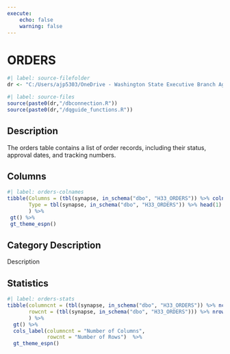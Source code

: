 ```yaml
---
execute:
    echo: false
    warning: false
---
```


# ORDERS {.unnumbered}

```r
#| label: source-filefolder
dr <- "C:/Users/ajp5303/OneDrive - Washington State Executive Branch Agencies/source_scripts"
```

```r
#| label: source-files
source(paste0(dr,"/dbconnection.R"))
source(paste0(dr,"/dqguide_functions.R"))
```

## Description

The orders table contains a list of order records, including their status, approval dates, and tracking numbers.

## Columns

```r
#| label: orders-colnames
tibble(Columns = (tbl(synapse, in_schema("dbo", "H33_ORDERS")) %>% colnames()),
       Type = tbl(synapse, in_schema("dbo", "H33_ORDERS")) %>% head(1) %>% as_tibble() %>% sapply(class)
       ) %>%
 gt() %>%
 gt_theme_espn()
```

## Category Description

Description

## Statistics

```r
#| label: orders-stats
tibble(columncnt = (tbl(synapse, in_schema("dbo", "H33_ORDERS")) %>% ncol()),
       rowcnt = (tbl(synapse, in_schema("dbo", "H33_ORDERS"))) %>% nrow2()
       ) %>%
  gt() %>%
  cols_label(columncnt = "Number of Columns",
             rowcnt = "Number of Rows")  %>%
  gt_theme_espn()
```
